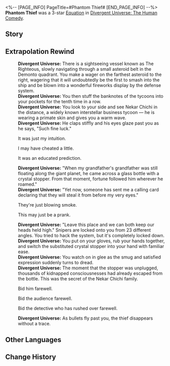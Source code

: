 <%-- [PAGE_INFO]
PageTitle=#Phantom Thief#
[END_PAGE_INFO] --%>
{{Removed|Equation}}
{{Equation Infobox
|period   = The Human Comedy
|rarity   = 3
|path1    = Elation*8
|path2    = The Hunt*4
|effect   = Calling Card appears in the Action Order: After characters launch a Follow-up ATK, their action advances by {{Color|h|5%}}. When taking action, advances the action of the first character in the lineup by {{Color|h|100%}}. After this character uses an attack, deals {{Color|h|10}} instance(s) of {{Extra Effect|Aftertaste|60000003}} DMG equal to {{Color|h|40%}} of the character's ATK, taking effect over a max of {{Color|h|4}} attacks. Allies' {{Extra Effect|Aftertaste|60000003}} DMG multiplier increases by {{Color|h|100%}} of the original multiplier, and a countdown with {{Color|h|100}} SPD appears in the Action Order. The effects last until the countdown's turn begins.
|mentions = New Londinium
}}
'''Phantom Thief''' was a 3-star [[Divergent Universe: The Human Comedy/Equations|Equation]] in [[Divergent Universe: The Human Comedy]].

==Story==
{{Description|This is a classic line of work: Wearing a mask and fancy outfit and escaping through metal and vacuum. It's like a magic trick where you steal the treasure announced through a calling card using your cloak. Oh, and there should be a detective who is always one step behind the culprit but always manages to catch the culprit thanks to you leaving a trail of clues.<br /><br />The wicked fear you more than anything. You dive into the vault of New Londinium and spread word of politicians' misdoings through the clouds of exhaust gas. As they raise their guns and fire at you, they hit only the apparition you projected in the sky. Those that are most sinful hate you the most. You direct the bubbles under the curtain into the Battle Fortress of Sonagnat. After a warp jump, the President's wild ambitions and the slaves in the fortress both vanish deep into the depths of the universe.<br /><br />If the wicked are those that steal the joy of the good and call themselves heroes, then you shall become the sinner who bullies heroes and laughs loudly at their suffering from the cover of night.}}
<!--
==Gameplay Notes==
* 
-->
==Extrapolation Rewind==
{{Dialogue Start}}
:'''Divergent Universe:''' There is a sightseeing vessel known as The Righteous, slowly navigating through a small asteroid belt in the Demonto quadrant. You make a wager on the farthest asteroid to the right, wagering that it will undoubtedly be the first to smash into the ship and be blown into a wonderful fireworks display by the defense system.
:'''Divergent Universe:''' You then stuff the banknotes of the tycoons into your pockets for the tenth time in a row.
:'''Divergent Universe:''' You look to your side and see Nekar Chichi in the distance, a widely known interstellar business tycoon &mdash; he is wearing a primate skin and gives you a warm wave.
:'''Divergent Universe:''' He claps stiffly and his eyes glaze past you as he says, "Such fine luck."
:{{DIcon|Arrow}} It was just my intuition.
:{{DIcon|Arrow}} I may have cheated a little.
:{{DIcon|Arrow}} It was an educated prediction.
:'''Divergent Universe:''' "When my grandfather's grandfather was still floating along the giant planet, he came across a glass bottle with a crystal stopper. From that moment, fortune followed him wherever he roamed."
:'''Divergent Universe:''' "Yet now, someone has sent me a calling card declaring that they will steal it from before my very eyes."
:{{DIcon|Arrow}} They're just blowing smoke.
:{{DIcon|Arrow}} This may just be a prank.
:'''Divergent Universe:''' "Leave this place and we can both keep our heads held high." Snipers are locked onto you from 23 different angles. You tried to hack the system, but it's completely locked down.
:'''Divergent Universe:''' You put on your gloves, rub your hands together, and switch the substituted crystal stopper into your hand with familiar ease.
:'''Divergent Universe:''' You watch on in glee as the smug and satisfied expression suddenly turns to dread.
:'''Divergent Universe:''' The moment that the stopper was unplugged, thousands of kidnapped consciousnesses had already escaped from the bottle. This was the secret of the Nekar Chichi family.
:{{DIcon|Arrow}} Bid him farewell.
:{{DIcon|Arrow}} Bid the audience farewell.
:{{DIcon|Arrow}} Bid the detective who has rushed over farewell.
:'''Divergent Universe:''' As bullets fly past you, the thief disappears without a trace.
{{Dialogue End}}

==Other Languages==
{{Other Languages
|en   = Phantom Thief
|zhs  = 幻影怪盗
|zht  = 幻影怪盜
|ja   = ファントムシーフ
|ko   = 환영 괴도
|es   = Ladrón fantasma
|fr   = Voleur fantôme
|ru   = Фантомный вор
|th   = จอมโจรมายา
|vi   = Đạo Chích Ảo Ảnh
|de   = Phantomdieb
|id   = Phantom Thief
|pt   = Ladrão Fantasma
}}

==Change History==
{{Change History|2.5}}